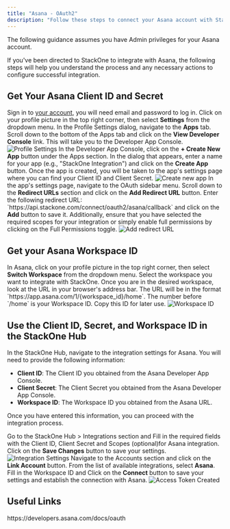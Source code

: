```yaml
---
title: "Asana - OAuth2"
description: "Follow these steps to connect your Asana account with StackOne hub using OAuth2, ensuring a smooth integration process."
---
```



<Warning>
  The following guidance assumes you have Admin privileges for your Asana account.
</Warning>

If you've been directed to StackOne to integrate with Asana, the following steps will help you understand the process and any necessary actions to configure successful integration.

## Get Your Asana Client ID and Secret
<Steps>
  <Step title="Sign-in and open the Developer App Console">
    Sign in to <a href="https://app.asana.com/">your account</a>, you will need email and password to log in.
    Click on your profile picture in the top right corner, then select <b>Settings</b> from the dropdown menu.
    In the Profile Settings dialog, navigate to the <b>Apps</b> tab.
    Scroll down to the bottom of the Apps tab and click on the <b>View Developer Console</b> link. This will take you to the Developer App Console.
    <Frame>
    <img className='rounded-md' style={{ margin: '0 auto', border: '1px solid #efefef' }} alt="Profile Settings" src="/images/asana-oauth/image1.png" />
    </Frame>
  </Step>

  <Step title="Create new app">
    In the Developer App Console, click on the <b>+ Create New App</b> button under the Apps section.
    In the dialog that appears, enter a name for your app (e.g., "StackOne Integration") and click on the <b>Create App</b> button.
    Once the app is created, you will be taken to the app's settings page where you can find your Client ID and Client Secret.
      <Frame>
        <img className='rounded-md' style={{ margin: '0 auto', border: '1px solid #efefef' }} alt="Create new app" src="/images/asana-oauth/image2.png" />
      </Frame>
  </Step>
  <Step title="Add redirect URL and add required scopes">
    In the app's settings page, navigate to the OAuth sidebar menu. Scroll down to the <b>Redirect URLs</b> section and click on the <b>Add Redirect URL</b> button.
    Enter the following redirect URL: `https://api.stackone.com/connect/oauth2/asana/callback` and click on the <b>Add</b> button to save it.
    Additionally, ensure that you have selected the required scopes for your integration or simply enable full permissions by clicking on the Full Permissions toggle.
      <Frame>
        <img className='rounded-md' style={{ margin: '0 auto', border: '1px solid #efefef' }} alt="Add redirect URL" src="/images/asana-oauth/image3.png" />
      </Frame>
  </Step>
</Steps>

## Get your Asana Workspace ID
<Steps>
  <Step title="Navigate to your workspace">
    In Asana, click on your profile picture in the top right corner, then select <b>Switch Workspace</b> from the dropdown menu.
    Select the workspace you want to integrate with StackOne.
    Once you are in the desired workspace, look at the URL in your browser's address bar. The URL will be in the format `https://app.asana.com/1/{workspace_id}/home`.
    The number before `/home` is your Workspace ID. Copy this ID for later use.
    <Frame>
      <img className='rounded-md' style={{ margin: '0 auto', border: '1px solid #efefef' }} alt="Workspace ID" src="/images/asana-oauth/image4.png" />
    </Frame>
  </Step>
</Steps>

## Use the Client ID, Secret, and Workspace ID in the StackOne Hub

In the StackOne Hub, navigate to the integration settings for Asana. You will need to provide the following information:

- **Client ID**: The Client ID you obtained from the Asana Developer App Console.
- **Client Secret**: The Client Secret you obtained from the Asana Developer App Console.
- **Workspace ID**: The Workspace ID you obtained from the Asana URL.

Once you have entered this information, you can proceed with the integration process.

<Steps>
  <Step title="Save the integration settings">
    Go to the StackOne Hub > Integrations section and Fill in the required fields with the Client ID, Client Secret and Scopes (optional)for Asana integration.
    Click on the <b>Save Changes</b> button to save your settings.
    <Frame>
      <img className='rounded-md' style={{ margin: '0 auto', border: '1px solid #efefef' }} alt="Integration Settings" src="/images/asana-oauth/image5.png" />
    </Frame>
  </Step>
  <Step title="Navigate to the Accounts section">
    Navigate to the Accounts section and click on the <b>Link Account</b> button.
    From the list of available integrations, select <b>Asana</b>.
  </Step>
  <Step title="Save and connect">
    Fill in the Workspace ID and Click on the <b>Connect</b> button to save your settings and establish the connection with Asana.
    <Frame>
      <img
        className="rounded-md"
        style={{ margin: "0 auto", border: "1px solid #efefef" }}
        alt="Access Token Created"
        src="/images/asana-oauth/image6.png"
      />
    </Frame>
  </Step>
</Steps>

<IntegrationFooter />

## Useful Links
<Card title="Asana Guides - OAuth" icon="link" href="https://developers.asana.com/docs/oauth">
    https://developers.asana.com/docs/oauth
</Card>